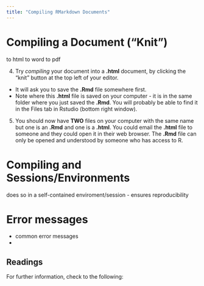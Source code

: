 ```yaml
---
title: "Compiling RMarkdown Documents"
---
```



# Compiling a Document ("Knit")

to html
to word
to pdf


4. Try *compiling* your document into a **.html** document, by clicking the "knit" button at the top left of your editor. 
  - It will ask you to save the **.Rmd** file somewhere first. 
  - Note where this **.html** file is saved on your computer - it is in the same folder where you just saved the **.Rmd**. You will probably be able to find it in the Files tab in Rstudio (bottom right window). 
5. You should now have **TWO** files on your computer with the same name but one is an **.Rmd** and one is a **.html**. You could email the **.html** file to someone and they could open it in their web browser. The **.Rmd** file can only be opened and understood by someone who has access to R. 

# Compiling and Sessions/Environments

 does so in a self-contained enviroment/session - ensures reproducibility


# Error messages
- common error messages
- 


## Readings

For further information, check to the following:

